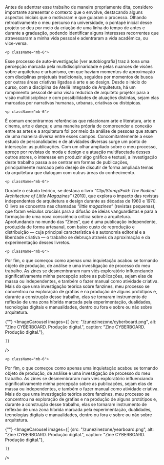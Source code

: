 
<div className="space-y-8">
  <div className="prose prose-lg max-w-none">
    <p className="mb-6">
  Antes de adentrar esse trabalho de maneira propriamente dita, considero importante apresentar o contexto que o envolve, destacando alguns aspectos iniciais que o motivaram e que guiaram o processo. Olhando retroativamente o meu percurso na universidade, o pontapé inicial desse projeto se deu por meio da criação de uma linha do tempo de antes e durante a graduação, podendo identificar alguns interesses recorrentes que atravessaram a minha vida pessoal e adentraram a vida acadêmica, ou vice-versa.
</p>

    <p className="mb-6">
Esse processo de auto-investigação [ver autobiografia] traz à tona uma percepção marcada pela multidisciplinaridade e pelas nuances de visões sobre arquitetura e urbanismo, em que haviam momentos de aproximação com disciplinas projetuais tradicionais, seguidos por momentos de busca por outras áreas criativas ligadas à arte e ao design. Desde o início do curso, com a disciplina de Ateliê Integrado de Arquitetura, há um rompimento pessoal de uma visão reduzida de arquiteto projetor para a visão multidisciplinar e com possibilidades de atuações distintas, sejam elas marcadas por narrativas humanas, urbanas, criativas ou distópicas.
</p>

    <p className="mb-6">
É comum encontrarmos referências que relacionam arte e literatura, arte e cinema, arte e dança; e uma maneira própria de compreender a conexão entre as artes e a arquitetura foi por meio da análise de pessoas que atuam de uma maneira diversa entre esses campos. Concomitantemente a esse estudo de personalidades e de atividades diversas surge um ponto de interseção: as publicações. Com um olhar ampliado sobre o meu processo, apreço por revistas de moda e design e a atuação multifacetada desses outros atores, o interesse em produzir algo gráfico e textual, a investigação deste trabalho passa a se centrar em formas de publicações, principalmente marcado pelo desejo de discutir de forma ampliada temas da arquitetura que dialogam com outras áreas do conhecimento.
</p>

    <p className="mb-6">
Durante o estudo teórico, se destaca o livro _“Clip/Stamp/Fold: The Radical Architecture of Little Magazines”_ (2010), que explora o impacto das revistas independentes de arquitetura e design durante as décadas de 1960 e 1970. O livro se concentra nas chamadas _“little magazines”_ (revistas pequenas), que foram veículos cruciais para a difusão de ideias vanguardistas e para a formação de uma nova consciência crítica sobre a arquitetura. Aprofundando no mundo das “Zines”, que é uma publicação independente, produzida de forma artesanal, com baixo custo de reprodução e distribuição — cuja principal característica é a autonomia editorial e a liberdade criativa — o trabalho se debruça através da aproximação e da experimentação desses livretos.
</p>

    <p className="mb-6">
Por fim, o que começou como apenas uma inquietação acabou se tornando objeto de produção, de análise e uma investigação de processo do meu trabalho. As zines se desmembraram num viés exploratório influenciando significativamente minha percepção sobre as publicações, sejam elas de massa ou independentes, e também o fazer manual como atividade criativa. Mais do que uma investigação teórica sobre fanzines, meu processo se concentrou na exploração de grafias e na produção de alguns protótipos e, durante a construção desse trabalho, elas se tornaram instrumento de reflexão de uma zona híbrida marcada pela experimentação, dualidades, tecnologias digitais e manualidades, dentro ou fora e sobre ou não sobre arquitetura.
</p>
  </div>

  {""}
  <ImageCarousel
    images={[
        {src: "/zunezinezone/cyberboard.png", alt: "Zine CYBERBOARD. Produção digital.", caption: "Zine CYBERBOARD. Produção digital."},
  
    ]}
  />

    <p className="mb-6">
Por fim, o que começou como apenas uma inquietação acabou se tornando objeto de produção, de análise e uma investigação de processo do meu trabalho. As zines se desmembraram num viés exploratório influenciando significativamente minha percepção sobre as publicações, sejam elas de massa ou independentes, e também o fazer manual como atividade criativa. Mais do que uma investigação teórica sobre fanzines, meu processo se concentrou na exploração de grafias e na produção de alguns protótipos e, durante a construção desse trabalho, elas se tornaram instrumento de reflexão de uma zona híbrida marcada pela experimentação, dualidades, tecnologias digitais e manualidades, dentro ou fora e sobre ou não sobre arquitetura.
</p>
  </div>

  {""}
  <ImageCarousel
    images={[
        {src: "/zunezinezone/yearboard.png", alt: "Zine CYBERBOARD. Produção digital.", caption: "Zine CYBERBOARD. Produção digital."},
  
    ]}
  />



</div>

